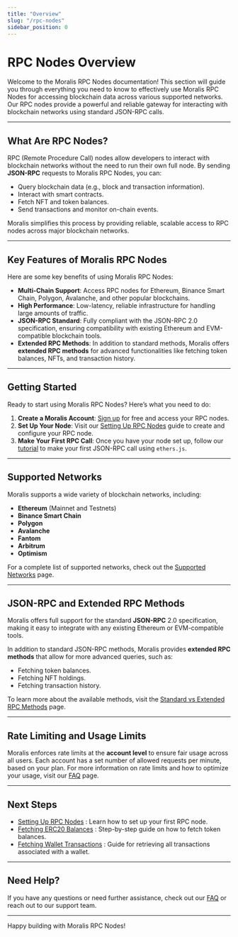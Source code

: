 ```yaml
---
title: "Overview"
slug: "/rpc-nodes"
sidebar_position: 0
---
```



# RPC Nodes Overview

Welcome to the Moralis RPC Nodes documentation! This section will guide you through everything you need to know to effectively use Moralis RPC Nodes for accessing blockchain data across various supported networks. Our RPC nodes provide a powerful and reliable gateway for interacting with blockchain networks using standard JSON-RPC calls.

---

## What Are RPC Nodes?

RPC (Remote Procedure Call) nodes allow developers to interact with blockchain networks without the need to run their own full node. By sending **JSON-RPC** requests to Moralis RPC Nodes, you can:

- Query blockchain data (e.g., block and transaction information).
- Interact with smart contracts.
- Fetch NFT and token balances.
- Send transactions and monitor on-chain events.

Moralis simplifies this process by providing reliable, scalable access to RPC nodes across major blockchain networks.

---

## Key Features of Moralis RPC Nodes

Here are some key benefits of using Moralis RPC Nodes:

- **Multi-Chain Support**: Access RPC nodes for Ethereum, Binance Smart Chain, Polygon, Avalanche, and other popular blockchains.
- **High Performance**: Low-latency, reliable infrastructure for handling large amounts of traffic.
- **JSON-RPC Standard**: Fully compliant with the JSON-RPC 2.0 specification, ensuring compatibility with existing Ethereum and EVM-compatible blockchain tools.
- **Extended RPC Methods**: In addition to standard methods, Moralis offers **extended RPC methods** for advanced functionalities like fetching token balances, NFTs, and transaction history.

---

## Getting Started

Ready to start using Moralis RPC Nodes? Here’s what you need to do:

1. **Create a Moralis Account**: [Sign up](https://admin.moralis.com/) for free and access your RPC nodes.
2. **Set Up Your Node**: Visit our [Setting Up RPC Nodes](./get-your-node-api-key) guide to create and configure your RPC node.
3. **Make Your First RPC Call**: Once you have your node set up, follow our [tutorial](./make-your-first-rpc-call) to make your first JSON-RPC call using `ethers.js`.

---

## Supported Networks

Moralis supports a wide variety of blockchain networks, including:

- **Ethereum** (Mainnet and Testnets)
- **Binance Smart Chain**
- **Polygon**
- **Avalanche**
- **Fantom**
- **Arbitrum**
- **Optimism**

For a complete list of supported networks, check out the [Supported Networks](./supported-networks) page.

---

## JSON-RPC and Extended RPC Methods

Moralis offers full support for the standard **JSON-RPC** 2.0 specification, making it easy to integrate with any existing Ethereum or EVM-compatible tools.

In addition to standard JSON-RPC methods, Moralis provides **extended RPC methods** that allow for more advanced queries, such as:

- Fetching token balances.
- Fetching NFT holdings.
- Fetching transaction history.

To learn more about the available methods, visit the [Standard vs Extended RPC Methods](./rpc-methods) page.

---

## Rate Limiting and Usage Limits

Moralis enforces rate limits at the **account level** to ensure fair usage across all users. Each account has a set number of allowed requests per minute, based on your plan. For more information on rate limits and how to optimize your usage, visit our [FAQ](/rpc-faqs) page.

---

## Next Steps


  - <a href="./get-your-node-api-key">Setting Up RPC Nodes</a> : Learn how to set up your first RPC node.
  - <a href="./tutorials/fetching-erc20-token-balances">Fetching ERC20 Balances</a> : Step-by-step guide on how to fetch token balances.
  - <a href="./tutorials/fetching-wallet-transactions">Fetching Wallet Transactions</a> : Guide for retrieving all transactions associated with a wallet.


---

## Need Help?

If you have any questions or need further assistance, check out our [FAQ](/rpc-faqs) or reach out to our support team.

---

Happy building with Moralis RPC Nodes!

